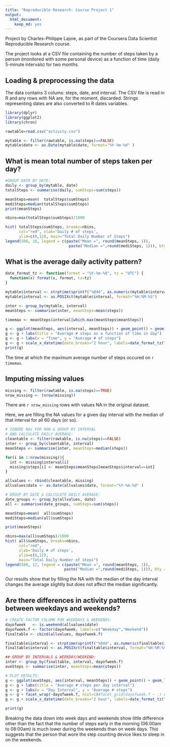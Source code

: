```yaml
---
title: "Reproducible Research: Course Project 1"
output: 
  html_document: 
    keep_md: yes
---
```


Project by Charles-Philippe Lajoie, as part of the Coursera Data Scientist Reproducible Research course.

The project looks at a CSV file containing the number of steps taken by a person (monitored with some personal device) as a function of time (daily 5-minute intervals) for two months. 

## Loading & preprocessing the data
The data contains 3 colums: steps, date, and interval. The CSV file is read in R and any rows with NA are, for the moment, discarded. Strings representing dates are also converted to R dates variables.
```r
library(dplyr)
library(ggplot2)
library(chron)

rawtable=read.csv("activity.csv")

mytable <- filter(rawtable, is.na(steps)==FALSE)
mytable$date <- as.Date(mytable$date, format="%Y-%m-%d" )
```
 
## What is mean total number of steps taken per day?
```r
#GROUP DATA BY DATE:
daily <- group_by(mytable, date)
totalSteps <- summarise(daily, sumSteps=sum(steps))

meanSteps=mean(  totalSteps$sumSteps)
mediSteps=median(totalSteps$sumSteps)
print(meanSteps)
```
```r
nbins=max(totalSteps$sumSteps)/1000

hist( totalSteps$sumSteps, breaks=nbins, 
      col="red", xlab='Daily # of steps', 
      ylim=c(0,12), main="Total Daily Number of Steps")
legend(500, 10, legend = c(paste("Mean =", round(meanSteps, 1)),
                            paste("Median =",round(mediSteps, 1))), bty = "n")
```


## What is the average daily activity pattern?

```r
date_format_tz <- function(format = "%Y-%m-%d", tz = "UTC") {
  function(x) format(x, format, tz=tz)
}
```

```r
mytable$interval <- strptime(sprintf("%04d", as.numeric(mytable$interval)), format="%H%M")
mytable$interval <- as.POSIXct(mytable$interval, format="%H:%M:%S")

inter <- group_by(mytable, interval)
meanSteps <- summarise(inter, meanSteps=mean(steps))

timemax <- meanSteps$interval[which.max(meanSteps$meanSteps)]

g <- ggplot(meanSteps, aes(interval, meanSteps)) + geom_point() + geom_line()
g <- g + labs(title = "Average # steps as a function of time in day") 
g <- g + labs(x = "Time", y = "Average # of steps")
g <- g + scale_x_datetime(date_breaks="2 hour", labels=date_format_tz("%H:%M", tz="EST"))
print(g)
```

The time at which the maximum average number of steps occured on `r timemax`.


## Imputing missing values
```r
missing <- filter(rawtable, is.na(steps)==TRUE)
nrow_missing <- (nrow(missing))
```
There are `r nrow_missing` rows with values NA in the original dataset.

Here, we are filling the NA values for a given day interval with the median of that interval for all 60 days (or so).
```r
# IGNORE NAs FOR NOW & GROUP BY INTERVAL
# AND CALCULATE DAILY AVERAGE:
cleantable <- filter(rawtable, is.na(steps)==FALSE)
inter <- group_by(cleantable, interval)
meanSteps <- summarise(inter, meanSteps=median(steps))
```
```r
for(i in 1:nrow(missing)){
  int <- missing$interval[i]
  missing$steps[i] <- meanSteps$meanSteps[meanSteps$interval==int]
}

allvalues <- rbind(cleantable, missing)
allvalues$date <- as.Date(allvalues$date, format="%Y-%m-%d" )

# GROUP BY DATE & CALCULATE DAILY AVERAGE:
date_groups <- group_by(allvalues, date)
all <- summarise(date_groups, sumSteps=sum(steps))

meanSteps=mean(  all$sumSteps)
mediSteps=median(all$sumSteps)

print(meanSteps)
```

```r
nbins=max(all$sumSteps)/1000
hist( all$sumSteps, breaks=nbins, 
      col="red",
      xlab='Daily # of steps', 
      ylim=c(0,12),
      main="Total Daily Number of Steps")
legend(500, 12, legend = c(paste("Mean =", round(meanSteps, 1)),
                          paste("Median =",round(mediSteps, 1))), bty = "n")
```

Our results show that by filling the NA with the median of the day interval changes the average slightly but does not affect the median significantly.

## Are there differences in activity patterns between weekdays and weekends?
```r
# CREATE FACTOR COLUMN FOR WEEKDAYS & WEEKENDS:
dayofweek   <- is.weekend(allvalues$date) 
dayofweek.f <- factor(dayofweek, labels=c("Weekday","Weekend"))
finaltable <- cbind(allvalues, dayofweek.f)

finaltable$interval <- strptime(sprintf("%04d", as.numeric(finaltable$interval)), format="%H%M")
finaltable$interval <- as.POSIXct(finaltable$interval, format="%H:%M:%S")

## GROUP BY INTERVALS & WEEKDAY/WEEKEND:
inter <- group_by(finaltable, interval, dayofweek.f)
aveSteps <- summarise(inter, meanSteps=mean(steps))

# PLOT RESULTS:
g <- ggplot(aveSteps, aes(interval, meanSteps)) + geom_point() + geom_line()
g <- g + labs(title = "Average # steps per day interval") 
g <- g + labs(x = "Day Interval", y = "Average # steps")
g <- g + facet_wrap(~dayofweek.f, ncol=1)#facet_grid(dayofweek.f ~ .) # + ylim(0,120)
g <- g + scale_x_datetime(date_breaks="2 hour", labels=date_format_tz("%H:%M", tz="EST"))

print(g)
```

Breaking the data down into week days and weekends show little difference other than the fact that the number of steps early in the morning (06:00am to 08:00am) is much lower during the weekends than on week days. This suggests that the person that wore the step counting device likes to sleep in on the weekends.












